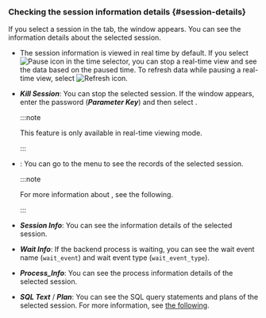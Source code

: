 ### Checking the session information details {#session-details}

If you select a session in the <Cmdname sid="active_sessions" className="uitext" /> tab, the <Cmdname sid="session_detail" className="uitext" /> window appears. You can see the information details about the selected session.

<ImgLang img='db-session-details-info.png' desc='Session detail' />

- The session information is viewed in real time by default. If you select ![Pause icon](/img/ico-pause.svg) in the time selector, you can stop a real-time view and see the data based on the paused time. To refresh data while pausing a real-time view, select ![Refresh icon](/img/ico-refresh.svg).

- **_Kill Session_**: You can stop the selected session. If the <Cmdname sid="session_kill" className="uitext" /> window appears, enter the password (**_Parameter Key_**) and then select <Cmdname sid="apply" className="uitext" />.

  :::note

  This feature is only available in real-time viewing mode.

  :::

<InDoc product="postgresql">

- <Cmdname sid="TTL06721" className="uitext" />: You can go to the <Cmdname sid="side_sessionHistory" className="uitext" /> menu to see the records of the selected session.

  :::note

  For more information about <Cmdname sid="side_sessionHistory" className="uitext" />, see <Link to="analysis-session-history">the following</Link>.

  :::

</InDoc>

- **_Session Info_**: You can see the information details of the selected session.

- **_Wait Info_**: If the backend process is waiting, you can see the wait event name (`wait_event`) and wait event type (`wait_event_type`).

- **_Process_Info_**: You can see the process information details of the selected session.

- **_SQL Text_** / **_Plan_**: You can see the SQL query statements and plans of the selected session. For more information, see [the following](#query-details).
